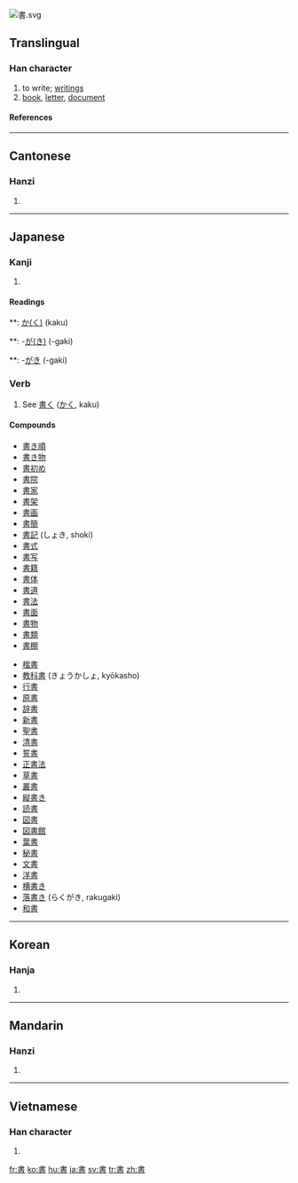 [[Image:書.svg|right]]
{{see|书}}

==Translingual==
===Han character===
{{Han char|rn=73|rad=曰|as=06|sn=10|four=5060<sub>1</sub>|canj=中土日 (LGA)}}
# to write; [[writing]]s
# [[book]], [[letter]], [[document]]
====References====
{{Han ref|kx=0502.120|dkj=14294|dj=0874.180|hdz=21509.090|uh=66F8|ud=26360|bh=AED1|bd=44753}}

----

==Cantonese==
===Hanzi===
{{yue-hanzi|jyut=|y=syu1}}
# {{defn|Cantonese}}

----
==Japanese==
===Kanji===
{{ja-kanji|grade=2|rs=曰06}}
# {{defn|Japanese}} 
====Readings====
{{ja-readings|on=[[しょ]] (sho)|kun=}}
**: [[かく|か(く)]] (kaku)
**: -[[がき|が(き)]] (-gaki)
**: -[[がき]] (-gaki)

===Verb===
#See [[書く]] ([[かく]], kaku)

====Compounds====
{{top2}}
*[[書き順]]
*[[書き物]]
*[[書初め]]
*[[書院]]
*[[書家]]
*[[書架]]
*[[書画]]
*[[書簡]]
*[[書記]] (しょき, shoki)
*[[書式]]
*[[書写]]
*[[書籍]]
*[[書体]]
*[[書道]]
*[[書法]]
*[[書面]]
*[[書物]]
*[[書類]]
*[[書棚]]
{{mid2}}
* [[楷書]]
* [[教科書]] (きょうかしょ, kyōkasho)
* [[行書]]
* [[原書]]
* [[辞書]]
* [[新書]]
* [[聖書]]
* [[清書]]
* [[誓書]]
* [[正書法]]
* [[草書]]
* [[叢書]]
* [[縦書き]]
* [[読書]]
* [[図書]]
* [[図書館]]
* [[葉書]]
* [[秘書]]
* [[文書]]
* [[洋書]]
* [[横書き]]
* [[落書き]] (らくがき, rakugaki)
* [[和書]]
{{bottom2}}
----

==Korean==
===Hanja===
{{ko-hanja|hangeul=서|eumhun=|rv=seo|mr=sŏ|y=se}}
# {{defn|Korean}}

----
==Mandarin==
===Hanzi===
{{cmn-hanzi|sim=书|pin=[[shū]] ([[shu1]])|wg=shu<sup>1</sup>}}
# {{defn|Mandarin}}

----
==Vietnamese==
===Han character===
{{vi-hantu|[[thư]]}}
# {{defn|Vietnamese}}

[[fr:書]]
[[ko:書]]
[[hu:書]]
[[ja:書]]
[[sv:書]]
[[tr:書]]
[[zh:書]]